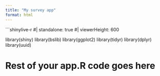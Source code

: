 ```yaml
---
title: "My survey app"
format: html
---
```


```shinylive-r
#| standalone: true
#| viewerHeight: 600

library(shiny)
library(bslib)
library(ggplot2)
library(tidyr)
library(dplyr)
library(uuid)

# Rest of your app.R code goes here